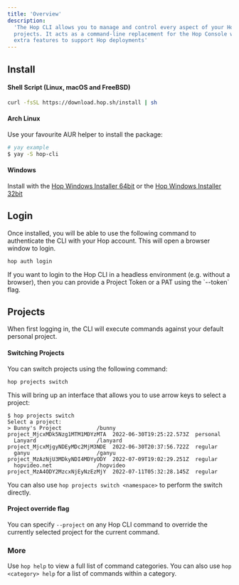 ```yaml
---
title: 'Overview'
description:
  'The Hop CLI allows you to manage and control every aspect of your Hop
  projects. It acts as a command-line replacement for the Hop Console with some
  extra features to support Hop deployments'
---
```


## Install

#### Shell Script (Linux, macOS and FreeBSD)

```bash
curl -fsSL https://download.hop.sh/install | sh
```

#### Arch Linux

Use your favourite AUR helper to install the package:

```bash
# yay example
$ yay -S hop-cli
```

#### Windows

Install with the
[Hop Windows Installer 64bit](https://download.hop.sh/windows/x86_64) or the
[Hop Windows Installer 32bit](https://download.hop.sh/windows/i686)

## Login

Once installed, you will be able to use the following command to authenticate
the CLI with your Hop account. This will open a browser window to login.

```
hop auth login
```

<Tip>
	If you want to login to the Hop CLI in a headless environment (e.g. without a
	browser), then you can provide a Project Token or a PAT using the `--token`
	flag.
</Tip>

## Projects

When first logging in, the CLI will execute commands against your default
personal project.

#### Switching Projects

You can switch projects using the following command:

```
hop projects switch
```

This will bring up an interface that allows you to use arrow keys to select a
project:

```
$ hop projects switch
Select a project:
> Bunny's Project           /bunny         project_MjcxMDk5Nzg1MTM1MDYzMTA  2022-06-30T19:25:22.573Z  personal
  Lanyard                   /lanyard       project_MjcxMjgyNDEyMDc2MjM3NDE  2022-06-30T20:37:56.722Z  regular
  ganyu                     /ganyu         project_MzAzNjU3MDkyNDI4MDYyODY  2022-07-09T19:02:29.251Z  regular
  hopvideo.net              /hopvideo      project_MzA4ODY2MzcxNjEyNzEzMjY  2022-07-11T05:32:28.145Z  regular
```

You can also use `hop projects switch <namespace>` to perform the switch
directly.

#### Project override flag

You can specify `--project` on any Hop CLI command to override the currently
selected project for the current command.

### More

Use `hop help` to view a full list of command categories. You can also use
`hop <category> help` for a list of commands within a category.
